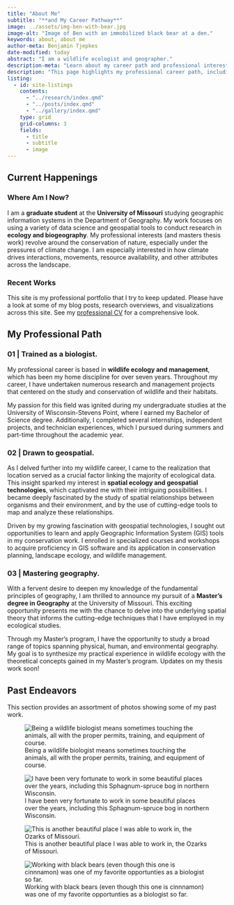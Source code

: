```yaml
---
title: "About Me"
subtitle: "**and My Career Pathway**"
image: ../assets/img-ben-with-bear.jpg
image-alt: "Image of Ben with an immobilized black bear at a den."
keywords: about, about me
author-meta: Benjamin Tjepkes
date-modified: today
abstract: "I am a wildlife ecologist and geographer."
description-meta: "Learn about my career path and professional interests."
description: "This page highlights my professional career path, including my work across the broad scopes of ecology and geospatial, as well as my higher education journey."
listing:
  - id: site-listings
    contents:
      - "../research/index.qmd"
      - "../posts/index.qmd"
      - "../gallery/index.qmd"
    type: grid
    grid-columns: 3
    fields: 
      - title
      - subtitle
      - image
---
```


## Current Happenings

### Where Am I Now?

I am a **graduate student** at the **University of Missouri** studying geographic information systems in the Department of Geography. My work focuses on using a variety of data science and geospatial tools to conduct research in **ecology and biogeography**. My professional interests (and masters thesis work) revolve around the conservation of nature, especially under the pressures of climate change. I am especially interested in how climate drives interactions, movements, resource availability, and other attributes across the landscape.


### Recent Works

This site is my professional portfolio that I try to keep updated. Please have a look at some of my blog posts, research overviews, and visualizations across this site. See my [professional CV](../curriculum-vitae/index.qmd) for a comprehensive look.

::: {#site-listings}

:::


## My Professional Path


### 01 | Trained as a biologist. {.intro-heading}

My professional career is based in **wildlife ecology and management**, which has been my home discipline for over seven years. Throughout my career, I have undertaken numerous research and management projects that centered on the study and conservation of wildlife and their habitats.

My passion for this field was ignited during my undergraduate studies at the University of Wisconsin-Stevens Point, where I earned my Bachelor of Science degree. Additionally, I completed several internships, independent projects, and technician experiences, which I pursued during summers and part-time throughout the academic year.


### 02 | Drawn to geospatial. {.intro-heading}

As I delved further into my wildlife career, I came to the realization that location served as a crucial factor linking the majority of ecological data. This insight sparked my interest in **spatial ecology and geospatial technologies**, which captivated me with their intriguing possibilities. I became deeply fascinated by the study of spatial relationships between organisms and their environment, and by the use of cutting-edge tools to map and analyze these relationships.

Driven by my growing fascination with geospatial technologies, I sought out opportunities to learn and apply Geographic Information System (GIS) tools in my conservation work. I enrolled in specialized courses and workshops to acquire proficiency in GIS software and its application in conservation planning, landscape ecology, and wildlife management.


### 03 | Mastering geography. {.intro-heading}

With a fervent desire to deepen my knowledge of the fundamental principles of geography, I am thrilled to announce my pursuit of a **Master's degree in Geography** at the University of Missouri. This exciting opportunity presents me with the chance to delve into the underlying spatial theory that informs the cutting-edge techniques that I have employed in my ecological studies.

Through my Master's program, I have the opportunity to study a broad range of topics spanning physical, human, and environmental geography. My goal is to synthesize my practical experience in wildlife ecology with the theoretical concepts gained in my Master's program. Updates on my thesis work soon!

## Past Endeavors

This section provides an assortment of photos showing some of my past work.

![Being a wildlife biologist means sometimes touching the animals, all with the proper permits, training, and equipment of course.](../assets/img-ben-work.png)

![I have been very fortunate to work in some beautiful places over the years, including this Sphagnum-spruce bog in northern Wisconsin.](../assets/img-bog-trees.JPG)

![This is another beautiful place I was able to work in, the Ozarks of Missouri.](../assets/img-forest-fall.jpg)

![Working with black bears (even though this one is cinnnamon) was one of my favorite opportunties as a biologist so far.](../assets/img-ben-with-bear.jpg)